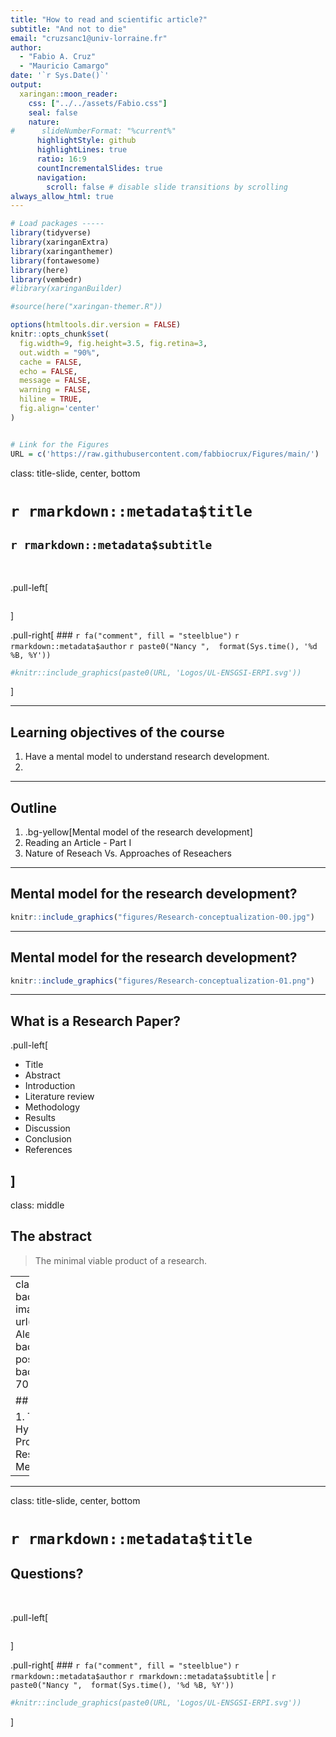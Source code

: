 ```yaml
---
title: "How to read and scientific article?"
subtitle: "And not to die"  
email: "cruzsanc1@univ-lorraine.fr"
author: 
  - "Fabio A. Cruz"
  - "Mauricio Camargo"
date: '`r Sys.Date()`'
output:
  xaringan::moon_reader:
    css: ["../../assets/Fabio.css"]
    seal: false
    nature:
#      slideNumberFormat: "%current%"
      highlightStyle: github
      highlightLines: true
      ratio: 16:9
      countIncrementalSlides: true
      navigation:
        scroll: false # disable slide transitions by scrolling
always_allow_html: true
---
```



```r
# Load packages -----
library(tidyverse)
library(xaringanExtra)
library(xaringanthemer)
library(fontawesome)
library(here)
library(vembedr)
#library(xaringanBuilder)

#source(here("xaringan-themer.R"))

options(htmltools.dir.version = FALSE)
knitr::opts_chunk$set(
  fig.width=9, fig.height=3.5, fig.retina=3,
  out.width = "90%",
  cache = FALSE,
  echo = FALSE,
  message = FALSE, 
  warning = FALSE,
  hiline = TRUE,
  fig.align='center'
)


# Link for the Figures
URL = c('https://raw.githubusercontent.com/fabbiocrux/Figures/main/')


```




class: title-slide, center, bottom

#  `r rmarkdown::metadata$title`
##  `r rmarkdown::metadata$subtitle`
<br>

.pull-left[

```r

```
]

.pull-right[
### `r fa("comment", fill = "steelblue")` `r rmarkdown::metadata$author`
  `r paste0("Nancy ",  format(Sys.time(), '%d %B, %Y'))`


```r
#knitr::include_graphics(paste0(URL, 'Logos/UL-ENSGSI-ERPI.svg'))
``` 

]

---

## Learning objectives of the course

1. Have a mental model to understand research development.
2.

---

## Outline

1. .bg-yellow[Mental model of the research development]
2. Reading an Article - Part I
3. Nature of Reseach Vs. Approaches of Reseachers

---

## Mental model for the research development?

```r
knitr::include_graphics("figures/Research-conceptualization-00.jpg")
```

---

## Mental model for the research development?

```r
knitr::include_graphics("figures/Research-conceptualization-01.png")
```

---

## What is a Research Paper?

.pull-left[

- Title
- Abstract
- Introduction
- Literature review
- Methodology
- Results
- Discussion
- Conclusion
- References


]
---

class: middle

## The abstract

> The minimal viable product of a research.

---
class: top, left
background-image: url("figures/Paper-Alex.png")
background-position: 90% 55%
background-size: 70%


## Abstract 

1. Topic
2. Hypothesis
3. Problem
4. Research Gap
5. Methodology

---



---
class: title-slide, center, bottom

#  `r rmarkdown::metadata$title`

## Questions?
<br>

.pull-left[

```r

```
]

.pull-right[
### `r fa("comment", fill = "steelblue")` `r rmarkdown::metadata$author`
`r rmarkdown::metadata$subtitle` |  `r paste0("Nancy ",  format(Sys.time(), '%d %B, %Y'))`


```r
#knitr::include_graphics(paste0(URL, 'Logos/UL-ENSGSI-ERPI.svg'))
``` 

]

